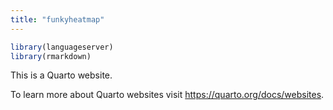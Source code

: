 ```yaml
---
title: "funkyheatmap"
---
```


```r
library(languageserver)
library(rmarkdown)
```

This is a Quarto website.

To learn more about Quarto websites visit <https://quarto.org/docs/websites>.
